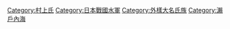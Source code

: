 [[Category:村上氏|Category:村上氏]]
[[Category:日本戰國水軍|Category:日本戰國水軍]]
[[Category:外樣大名氏族|Category:外樣大名氏族]]
[[Category:瀨戶內海|Category:瀨戶內海]]